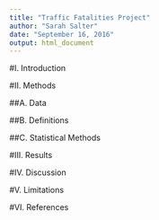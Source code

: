 ```yaml
---
title: "Traffic Fatalities Project"
author: "Sarah Salter"
date: "September 16, 2016"
output: html_document
---
```


#I.  Introduction


#II.  Methods

##A.  Data

##B.  Definitions

##C.  Statistical Methods 


#III.  Results


#IV.  Discussion 


#V.  Limitations


#VI.  References 

